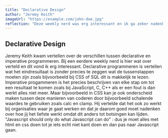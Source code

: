 ```yaml
---
title: "Declarative Design"
author: "Jeremy Keith"
imageUrl: "https://example.com/john-doe.jpg"
reflection: "Deze weekly nerd was erg interessant en ik ga zeker nadenken over hoe ik het liefst werk imperative of declarative. Ik heb naast de weekly nerd ook nog een goed gesprek gehad met Jeremy Keith in de les toen hij wat uitleg ging geven over Javascript"
---
```


## Declarative Design

Jeremy Keith kwam vertellen over de verschillen tussen declarative en imperative programmeren. Bij een eerdere weekly nerd is hier wat over verteld en dit vond ik erg interessant. Declarative programmeren is vertellen wat het eindresultaat is zonder precies te zeggen wat de tussenstappen moeten zijn zoals bijvoorbeeld bij CSS of SQL dit is makkelijk te lezen.
Imperative progammeren is het precies beschrijven van elke stap om tot een resultaat te komen zoals bij JavaScript, C, C++ als er een fout is dan werkt alles niet meer. Maar bijvoorbeeld in CSS kan je ook onderscheid maken tussen deze manieren van coderen door bijvoorbeeld schalende waardes te gebruiken zoals calc en clamp.
Hij vertelde dat het ook zo werkt bij organisaties waar je gaat werken en dat je daarom goed moet nadenken over hoe jij het liefste werkt omdat dit anders tot botsingen kan lijden.
"Javascript should only do what Javascript can do" : dus je moet alles met html en css doen tot je iets echt niet kant doen en dan pas naar Javascript gaan.
